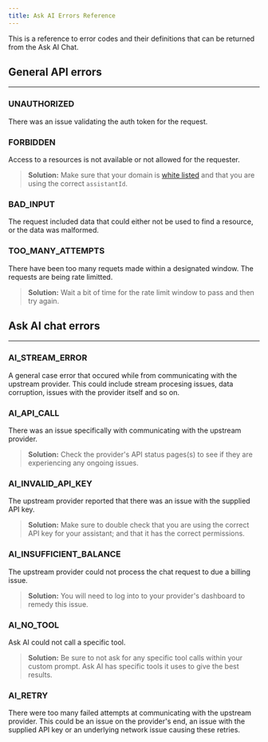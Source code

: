 ```yaml
---
title: Ask AI Errors Reference
---
```


This is a reference to error codes and their definitions that can be returned from the Ask AI Chat.

## General API errors

---

### UNAUTHORIZED

There was an issue validating the auth token for the request.

### FORBIDDEN

Access to a resources is not available or not allowed for the requester.

> **Solution:** Make sure that your domain is [white listed](/docs/v4/askai-whitelisted-domains) and that you are using the correct `assistantId`.

### BAD_INPUT

The request included data that could either not be used to find a resource, or the data was malformed.

### TOO_MANY_ATTEMPTS

There have been too many requets made within a designated window. The requests are being rate limitted.

> **Solution:** Wait a bit of time for the rate limit window to pass and then try again.

## Ask AI chat errors

---

### AI_STREAM_ERROR

A general case error that occured while from communicating with the upstream provider. This could include stream procesing issues, data corruption, issues with the provider itself and so on.

### AI_API_CALL

There was an issue specifically with communicating with the upstream provider.

> **Solution:** Check the provider's API status pages(s) to see if they are experiencing any ongoing issues.

### AI_INVALID_API_KEY

The upstream provider reported that there was an issue with the supplied API key.

> **Solution:** Make sure to double check that you are using the correct API key for your assistant; and that it has the correct permissions.

### AI_INSUFFICIENT_BALANCE

The upstream provider could not process the chat request to due a billing issue.

> **Solution:** You will need to log into to your provider's dashboard to remedy this issue.

### AI_NO_TOOL

Ask AI could not call a specific tool.

> **Solution:** Be sure to not ask for any specific tool calls within your custom prompt. Ask AI has specific tools it uses to give the best results.

### AI_RETRY

There were too many failed attempts at communicating with the upstream provider. This could be an issue on the provider's end, an issue with the supplied API key or an underlying network issue causing these retries.
